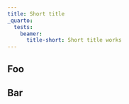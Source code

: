 ```yaml
---
title: Short title
_quarto:
  tests:
    beamer:
      title-short: Short title works
---
```


## Foo

## Bar

